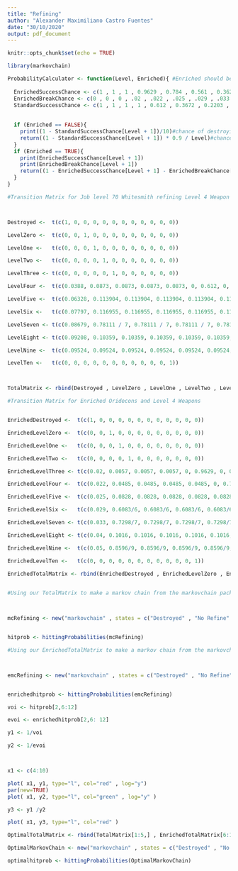 ```yaml
---
title: "Refining"
author: "Alexander Maximiliano Castro Fuentes"
date: "30/10/2020"
output: pdf_document
---
```


```r
knitr::opts_chunk$set(echo = TRUE)
```



```r
library(markovchain)
```





```r

ProbabilityCalculator <- function(Level, Enriched){ #Enriched should be TRUE or FALSE, Level should be the level of refine you currently are.
  
  EnrichedSuccessChance <- c(1 , 1 , 1 , 0.9629 , 0.784 , 0.561 , 0.3627 , 0.2372 , 0.1472 , 0.0904)
  EnrichedBreakChance <- c(0 , 0 , 0 , .02 , .022 , .025 , .029 , .033 , .04 , .05)
  StandardSuccessChance <- c(1 , 1 , 1 , 1 , 0.612 , 0.3672 , 0.2203 , 0.1296 , 0.0792 , 0.0476)
  
  
  if (Enriched == FALSE){
    print((1 - StandardSuccessChance[Level + 1])/10)#chance of destroying
    return((1 - StandardSuccessChance[Level + 1]) * 0.9 / Level)#chance of falling down to each level
  }
  if (Enriched == TRUE){
    print(EnrichedSuccessChance[Level + 1])
    print(EnrichedBreakChance[Level + 1])
    return((1 - EnrichedSuccessChance[Level + 1] - EnrichedBreakChance[Level + 1]) / Level)#chance of falling down to each level
  }
}
```


```r


#Transition Matrix for Job level 70 Whitesmith refining Level 4 Weapon



Destroyed <-  t(c(1, 0, 0, 0, 0, 0, 0, 0, 0, 0, 0, 0))

LevelZero <-  t(c(0, 0, 1, 0, 0, 0, 0, 0, 0, 0, 0, 0))

LevelOne <-   t(c(0, 0, 0, 1, 0, 0, 0, 0, 0, 0, 0, 0))

LevelTwo <-   t(c(0, 0, 0, 0, 1, 0, 0, 0, 0, 0, 0, 0))

LevelThree <- t(c(0, 0, 0, 0, 0, 1, 0, 0, 0, 0, 0, 0))

LevelFour <-  t(c(0.0388, 0.0873, 0.0873, 0.0873, 0.0873, 0, 0.612, 0, 0, 0, 0, 0))

LevelFive <-  t(c(0.06328, 0.113904, 0.113904, 0.113904, 0.113904, 0.113904, 0, 0.3672, 0, 0, 0, 0))

LevelSix <-   t(c(0.07797, 0.116955, 0.116955, 0.116955, 0.116955, 0.116955, 0.116955, 0, 0.2203, 0, 0, 0))

LevelSeven <- t(c(0.08679, 0.78111 / 7, 0.78111 / 7, 0.78111 / 7, 0.78111 / 7, 0.78111 / 7, 0.78111 / 7, 0.78111 / 7, 0, 0.1321, 0, 0))

LevelEight <- t(c(0.09208, 0.10359, 0.10359, 0.10359, 0.10359, 0.10359, 0.10359, 0.10359, 0.10359, 0, 0.0792, 0))

LevelNine <-  t(c(0.09524, 0.09524, 0.09524, 0.09524, 0.09524, 0.09524, 0.09524, 0.09524, 0.09524, 0.09524, 0, 0.0476))

LevelTen <-   t(c(0, 0, 0, 0, 0, 0, 0, 0, 0, 0, 0, 1))



TotalMatrix <- rbind(Destroyed , LevelZero , LevelOne , LevelTwo , LevelThree , LevelFour , LevelFive , LevelSix , LevelSeven , LevelEight , LevelNine , LevelTen)

```



```r

#Transition Matrix for Enriched Oridecons and Level 4 Weapons


EnrichedDestroyed <-  t(c(1, 0, 0, 0, 0, 0, 0, 0, 0, 0, 0, 0))

EnrichedLevelZero <-  t(c(0, 0, 1, 0, 0, 0, 0, 0, 0, 0, 0, 0))

EnrichedLevelOne <-   t(c(0, 0, 0, 1, 0, 0, 0, 0, 0, 0, 0, 0))

EnrichedLevelTwo <-   t(c(0, 0, 0, 0, 1, 0, 0, 0, 0, 0, 0, 0))

EnrichedLevelThree <- t(c(0.02, 0.0057, 0.0057, 0.0057, 0, 0.9629, 0, 0, 0, 0, 0, 0))

EnrichedLevelFour <-  t(c(0.022, 0.0485, 0.0485, 0.0485, 0.0485, 0, 0.784, 0, 0, 0, 0, 0))

EnrichedLevelFive <-  t(c(0.025, 0.0828, 0.0828, 0.0828, 0.0828, 0.0828, 0, 0.561, 0, 0, 0, 0))

EnrichedLevelSix <-   t(c(0.029, 0.6083/6, 0.6083/6, 0.6083/6, 0.6083/6, 0.6083/6, 0.6083/6, 0, 0.3627, 0, 0, 0))

EnrichedLevelSeven <- t(c(0.033, 0.7298/7, 0.7298/7, 0.7298/7, 0.7298/7, 0.7298/7, 0.7298/7, 0.7298/7, 0, 0.2372, 0, 0))

EnrichedLevelEight <- t(c(0.04, 0.1016, 0.1016, 0.1016, 0.1016, 0.1016, 0.1016, 0.1016, 0.1016, 0, 0.1472, 0))

EnrichedLevelNine <-  t(c(0.05, 0.8596/9, 0.8596/9, 0.8596/9, 0.8596/9, 0.8596/9, 0.8596/9, 0.8596/9, 0.8596/9, 0.8596/9, 0, 0.0904))

EnrichedLevelTen <-   t(c(0, 0, 0, 0, 0, 0, 0, 0, 0, 0, 0, 1))

EnrichedTotalMatrix <- rbind(EnrichedDestroyed , EnrichedLevelZero , EnrichedLevelOne , EnrichedLevelTwo , EnrichedLevelThree , EnrichedLevelFour , EnrichedLevelFive , EnrichedLevelSix , EnrichedLevelSeven , EnrichedLevelEight , EnrichedLevelNine , EnrichedLevelTen)
  


```






```r

#Using our TotalMatrix to make a markov chain from the markovchain package



mcRefining <- new("markovchain" , states = c("Destroyed" , "No Refine" , "+1" , "+2" , "+3" , "+4" , "+5" , "+6" , "+7" , "+8" , "+9" , "+10") , byrow = TRUE , transitionMatrix = TotalMatrix , name = "Refining")


hitprob <- hittingProbabilities(mcRefining)

```





```r

#Using our EnrichedTotalMatrix to make a markov chain from the markovchain package



emcRefining <- new("markovchain" , states = c("Destroyed" , "No Refine" , "+1" , "+2" , "+3" , "+4" , "+5" , "+6" , "+7" , "+8" , "+9" , "+10") , byrow = TRUE , transitionMatrix = EnrichedTotalMatrix , name = "EnrichedRefining")


enrichedhitprob <- hittingProbabilities(emcRefining)

```


```r


voi <- hitprob[2,6:12]

evoi <- enrichedhitprob[2,6: 12]

y1 <- 1/voi

y2 <- 1/evoi



x1 <- c(4:10)

plot( x1, y1, type="l", col="red" , log="y")
par(new=TRUE)
plot( x1, y2, type="l", col="green" , log="y" )

```


```r

y3 <- y1 /y2

plot( x1, y3, type="l", col="red" )


```

```r


OptimalTotalMatrix <- rbind(TotalMatrix[1:5,] , EnrichedTotalMatrix[6:12,])   #this makes a matrix with slightly higher probability for the level 3 > level 4 transition.

OptimalMarkovChain <- new("markovchain" , states = c("Destroyed" , "No Refine" , "+1" , "+2" , "+3" , "+4" , "+5" , "+6" , "+7" , "+8" , "+9" , "+10") , byrow = TRUE , transitionMatrix = OptimalTotalMatrix , name = "OptimalRefining")

optimalhitprob <- hittingProbabilities(OptimalMarkovChain)

```

